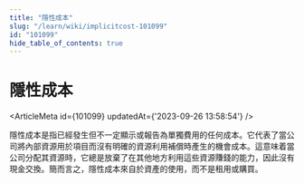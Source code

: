 ```yaml
---
title: "隱性成本"
slug: "/learn/wiki/implicitcost-101099"
id: "101099"
hide_table_of_contents: true
---
```



# 隱性成本

<ArticleMeta id={101099} updatedAt={'2023-09-26 13:58:54'} />
<div className='border-solid border-b border-t-0 my-4 border-[var(--ifm-color-gray-300)]' />

隱性成本是指已經發生但不一定顯示或報告為單獨費用的任何成本。它代表了當公司將內部資源用於項目而沒有明確的資源利用補償時產生的機會成本。這意味着當公司分配其資源時，它總是放棄了在其他地方利用這些資源賺錢的能力，因此沒有現金交換。簡而言之，隱性成本來自於資產的使用，而不是租用或購買。
